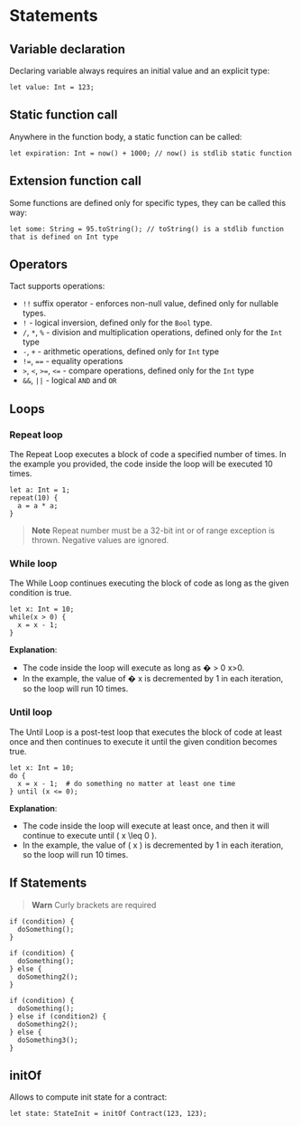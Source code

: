# Statements

## Variable declaration

Declaring variable always requires an initial value and an explicit type:

```tact
let value: Int = 123;
```

## Static function call

Anywhere in the function body, a static function can be called:

```tact
let expiration: Int = now() + 1000; // now() is stdlib static function
```

## Extension function call

Some functions are defined only for specific types, they can be called this way:

```tact
let some: String = 95.toString(); // toString() is a stdlib function that is defined on Int type
```

## Operators

Tact supports operations:

- `!!` suffix operator - enforces non-null value, defined only for nullable types.
- `!` - logical inversion, defined only for the `Bool` type.
- `/`, `*`, `%` - division and multiplication operations, defined only for the `Int` type
- `-`, `+` - arithmetic operations, defined only for `Int` type
- `!=`, `==` - equality operations
- `>`, `<`, `>=`, `<=` - compare operations, defined only for the `Int` type
- `&&`, `||` - logical `AND` and `OR`

## Loops

### Repeat loop

The Repeat Loop executes a block of code a specified number of times. In the example you provided, the code inside the loop will be executed 10 times.

```tact
let a: Int = 1;
repeat(10) {
  a = a * a;
}
```

> **Note**
> Repeat number must be a 32-bit int or of range exception is thrown. Negative values are ignored.

### While loop

The While Loop continues executing the block of code as long as the given condition is true.

```tact
let x: Int = 10;
while(x > 0) {
  x = x - 1;
}
```

**Explanation**:

- The code inside the loop will execute as long as � > 0 x>0.
- In the example, the value of � x is decremented by 1 in each iteration, so the loop will run 10 times.

### Until loop

The Until Loop is a post-test loop that executes the block of code at least once and then continues to execute it until the given condition becomes true.

```tact
let x: Int = 10;
do {
  x = x - 1;  # do something no matter at least one time
} until (x <= 0);
```

**Explanation**:

- The code inside the loop will execute at least once, and then it will continue to execute until \( x \leq 0 \).
- In the example, the value of \( x \) is decremented by 1 in each iteration, so the loop will run 10 times.

## If Statements

> **Warn**
> Curly brackets are required

```tact
if (condition) {
  doSomething();
}
```

```tact
if (condition) {
  doSomething();
} else {
  doSomething2();
}
```

```tact
if (condition) {
  doSomething();
} else if (condition2) {
  doSomething2();
} else {
  doSomething3();
}
```

## initOf

Allows to compute init state for a contract:

```tact
let state: StateInit = initOf Contract(123, 123);
```
